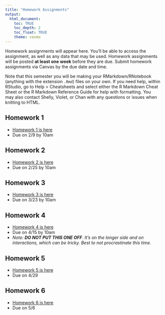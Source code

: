 ```yaml
---
title: "Homework Assignments"
output: 
  html_document:
    toc: TRUE
    toc_depth: 2
    toc_float: TRUE
    theme: cosmo
---
```


Homework assignments will appear here. You'll be able to access the assignment, as well as any data that may be used. Homework assignments will be posted **at least one week** before they are due. Submit homework assignments via Canvas by the due date and time.

Note that this semester you will be making your RMarkdown/RNotebook (anything with the extension `.Rmd`) files on your own. If you need help, within RStudio, go to Help > Cheatsheets and select either the R Markdown Cheat Sheet or the R Markdown Reference Guide for help with formatting. You may also contact Shelly, Violet, or Chan with any questions or issues when knitting to HTML.

## Homework 1
- [Homework 1 is here](homework/homework1.html)
- Due on 2/9 by 10am

## Homework 2
- [Homework 2 is here](homework/homework2.html)
- Due on 2/25 by 10am

## Homework 3
- [Homework 3 is here](homework/homework3.html)
- Due on 3/23 by 10am

## Homework 4
- [Homework 4 is here](homework/homework4.html)
- Due on 4/15 by 10am
- *Note: __DO NOT PUT THIS ONE OFF__. It's on the longer side and on interactions, which can be tricky. Best to not procrastinate this time.*

## Homework 5
- [Homework 5 is here](homework/homework5.html)
- Due on 4/29

## Homework 6
- [Homework 6 is here](homework/homework6.html)
- Due on 5/6